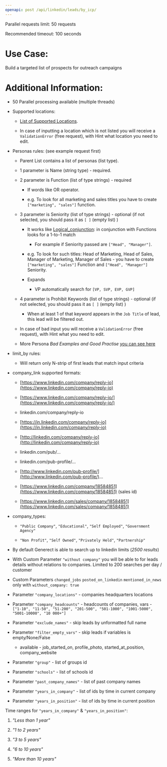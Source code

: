 ```yaml
---
openapi: post /api/linkedin/leads/by_icp/
---
```


Parallel requests limit: 50 requests

Recommended timeout: 100 seconds

# Use Case:
Build a targeted list of prospects for outreach campaigns

# Additional Information:

* 50 Parallel processing available (multiple threads)

* Supported locations:

  * [List of Supported Locations](https://docs.google.com/spreadsheets/d/1pNW018ALP5NIenl7nnke8tqJmMsOZGkVdtt1MO9_yQU/edit#gid=0).

  * In case of inputting a location which is not listed you will receive a `ValidationError` (free request), with Hint what location you need to edit.

* Personas rules: (see example request first)

  * Parent List contains a list of personas (list type).

  * 1 parameter is Name (string type) - required.

  * 2 parameter is Function (list of type strings) - required

    * If words like OR operator.

    * e.g. To look for all marketing and sales titles you have to create `["marketing", "sales"]` function.

  * 3 parameter is Seniority (list of type strings) - optional (if not selected, you should pass it as `[ ]` (empty list) )

    * It works like [Logical\_conjunction](https://en.wikipedia.org/wiki/Logical_conjunction): in conjunction with Functions looks for a 1-to-1 match

      * For example if Seniority passed are `["Head", "Manager"]`.

    * e.g. To look for such titles: Head of Marketing, Head of Sales, Manager of Marketing, Manager of Sales - you have to create `["marketing", "sales"]` Function and `["Head", "Manager"]` Seniority.

    * Expands

      * VP automatically search for `[VP, SVP, EVP, GVP]`

  * 4 parameter is Prohibit Keywords (list of type strings) - optional (if not selected, you should pass it as `[ ]` (empty list) )

    * When at least 1 of that keyword appears in the `Job Title` of lead, this lead will be filtered out.

  * In case of bad input you will receive a `ValidationError` (free request), with Hint what you need to edit.

  * More Persona *Bad Examples and Good Practise* [you can see here](https://docs.google.com/spreadsheets/d/1pNW018ALP5NIenl7nnke8tqJmMsOZGkVdtt1MO9_yQU/edit#gid=753174520)

* limit\_by rules:

  * Will return only N-strip of first leads that match input criteria

* company\_link supported formats:

  * [https://www.linkedin.com/company/reply-io](https://www.linkedin.com/company/reply-io)

  * [https://www.linkedin.com/company/reply-io/](https://www.linkedin.com/company/reply-io/)

  * linkedin.com/company/reply-io

  * [https://in.linkedin.com/company/reply-io](https://in.linkedin.com/company/reply-io)

  * [http://linkedin.com/company/reply-io](http://linkedin.com/company/reply-io)

  * linkedin.com/pub/...

  * linkedin.com/pub-profile/…

  * [http://www.linkedin.com/pub-profile/](http://www.linkedin.com/pub-profile/)...

  * [https://www.linkedin.com/company/18584851](https://www.linkedin.com/company/18584851) (sales id)

  * [https://www.linkedin.com/sales/company/18584851](https://www.linkedin.com/sales/company/18584851)

* company\_types:

  * `"Public Company"`, `"Educational"`, `"Self Employed"`, `"Government Agency"`

  * `"Non Profit"`, `"Self Owned"`, `"Privately Held"`, `"Partnership"`

* By default Generect is able to search up to linkedin limits (*2500 results*)

* With Custom Parameter `"without company"` you will be able to for leads details without relations to companies. Limited to 200 searches per day / customer

* Custom Parameters `changed_jobs` `posted_on_linkedin` `mentioned_in_news` only with `without_company: true`

* Parameter `"company_locations"` - companies headquarters locations

* Parameter `"company_headcounts"` - headcounts of companies, vars - `["1-10", "11-50", "51-200", "201-500", "501-1000", "1001-5000", "5001-10000", "10 000+"]`

* Parameter `"exclude_names"` - skip leads by unformatted full name

* Parameter `"filter_empty_vars"` - skip leads if variables is empty/None/False

  * available - job\_started\_on, profile\_photo, started\_at\_position, company\_website

* Parameter `"group"` - list of groups id

* Parameter `"schools"` - list of schools id

* Parameter `"past_company_names"` - list of past company names

* Parameter `"years_in_company"` - list of ids by time in current company

* Parameter `"years_in_position"` - list of ids by time in current position

Time ranges for `"years_in_company"` & `"years_in_position"`:

1. *"Less than 1 year"*

2. *"1 to 2 years"*

3. *"3 to 5 years"*

4. *"6 to 10 years"*

5. *"More than 10 years"*
